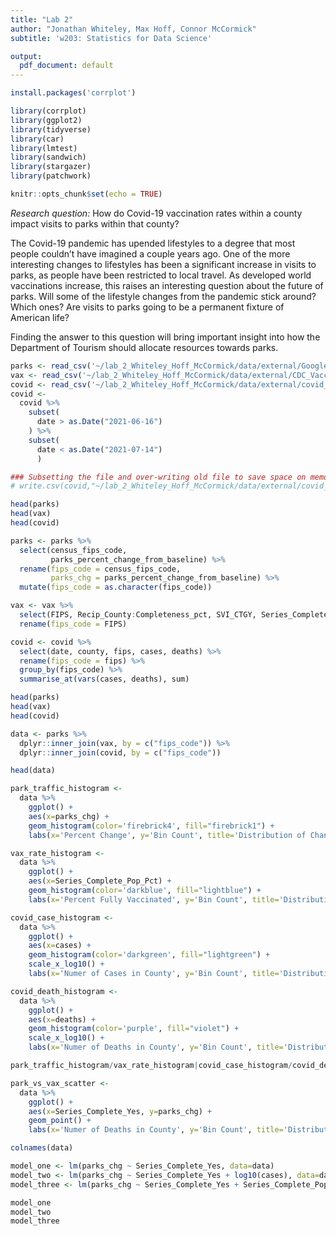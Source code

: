 ```yaml
---
title: "Lab 2"
author: "Jonathan Whiteley, Max Hoff, Connor McCormick"
subtitle: 'w203: Statistics for Data Science'

output:
  pdf_document: default
---
```


```r
install.packages('corrplot')

library(corrplot)
library(ggplot2)
library(tidyverse)
library(car)
library(lmtest)
library(sandwich)
library(stargazer)
library(patchwork)
```

```r
knitr::opts_chunk$set(echo = TRUE)
```

*Research question:* How do Covid-19 vaccination rates within a county impact visits to parks within that county?  

The Covid-19 pandemic has upended lifestyles to a degree that most people couldn’t have imagined a couple years ago. One of the more interesting changes to lifestyles has been a significant increase in visits to parks, as people have been restricted to local travel. As developed world vaccinations increase, this raises an interesting question about the future of parks. Will some of the lifestyle changes from the pandemic stick around? Which ones? Are visits to parks going to be a permanent fixture of American life?

Finding the answer to this question will bring important insight into how the Department of Tourism should allocate resources towards parks. 


```r
parks <- read_csv('~/lab_2_Whiteley_Hoff_McCormick/data/external/Google_Mobility_Report_out.csv')
vax <- read_csv('~/lab_2_Whiteley_Hoff_McCormick/data/external/CDC_Vaccinations_out.csv')
covid <- read_csv('~/lab_2_Whiteley_Hoff_McCormick/data/external/covid_cases_data.csv')
covid <-
  covid %>%
    subset(
      date > as.Date("2021-06-16")
    ) %>%
    subset(
      date < as.Date("2021-07-14")
      )

### Subsetting the file and over-writing old file to save space on memory for us folks on datahub.
# write.csv(covid,"~/lab_2_Whiteley_Hoff_McCormick/data/external/covid_cases_data.csv", row.names = TRUE)

head(parks)
head(vax)
head(covid)
```

```r
parks <- parks %>% 
  select(census_fips_code, 
         parks_percent_change_from_baseline) %>%
  rename(fips_code = census_fips_code,
         parks_chg = parks_percent_change_from_baseline) %>% 
  mutate(fips_code = as.character(fips_code))

vax <- vax %>% 
  select(FIPS, Recip_County:Completeness_pct, SVI_CTGY, Series_Complete_Pop_Pct_SVI) %>% 
  rename(fips_code = FIPS)

covid <- covid %>% 
  select(date, county, fips, cases, deaths) %>% 
  rename(fips_code = fips) %>% 
  group_by(fips_code) %>% 
  summarise_at(vars(cases, deaths), sum)

head(parks)
head(vax)
head(covid)
```

```r
data <- parks %>%
  dplyr::inner_join(vax, by = c("fips_code")) %>% 
  dplyr::inner_join(covid, by = c("fips_code"))

head(data)
```

```r
park_traffic_histogram <- 
  data %>% 
    ggplot() + 
    aes(x=parks_chg) + 
    geom_histogram(color='firebrick4', fill="firebrick1") +
    labs(x='Percent Change', y='Bin Count', title='Distribution of Change Percentages for Park Traffic')

vax_rate_histogram <- 
  data %>% 
    ggplot() + 
    aes(x=Series_Complete_Pop_Pct) + 
    geom_histogram(color='darkblue', fill="lightblue") +
    labs(x='Percent Fully Vaccinated', y='Bin Count', title='Distribution of Population Percentages of Fully Vaccinated Individuals by County')

covid_case_histogram <- 
  data %>% 
    ggplot() + 
    aes(x=cases) + 
    geom_histogram(color='darkgreen', fill="lightgreen") +
    scale_x_log10() + 
    labs(x='Numer of Cases in County', y='Bin Count', title='Distribution of Case Counts per County')

covid_death_histogram <- 
  data %>% 
    ggplot() + 
    aes(x=deaths) + 
    geom_histogram(color='purple', fill="violet") +
    scale_x_log10() + 
    labs(x='Numer of Deaths in County', y='Bin Count', title='Distribution of Death Counts per County')

park_traffic_histogram/vax_rate_histogram|covid_case_histogram/covid_death_histogram
```
```r
park_vs_vax_scatter <- 
  data %>% 
    ggplot() + 
    aes(x=Series_Complete_Yes, y=parks_chg) + 
    geom_point() +
    labs(x='Numer of Deaths in County', y='Bin Count', title='Distribution of Death Counts per County')
```


```r
colnames(data)
```


```r
model_one <- lm(parks_chg ~ Series_Complete_Yes, data=data)
model_two <- lm(parks_chg ~ Series_Complete_Yes + log10(cases), data=data)
model_three <- lm(parks_chg ~ Series_Complete_Yes + Series_Complete_Pop_Pct + log10(cases) + log10(deaths), data=data)

model_one
model_two
model_three
```


